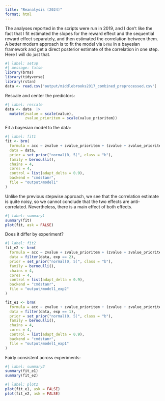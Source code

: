 ```yaml
---
title: "Reanalysis (2024)"
format: html
---
```


The analyses reported in the scripts were run in 2019, and I don't like the fact that I fit estimated the slopes for the reward effect and the sequential reward effect separately, and then 
estimated the correlation between them. A better modern approach is to fit the model via `brms` in 
a bayesian framework and get a direct posterior estimate of the correlation in one step. Here I will do just that.

```r
#| label: setup
#| message: false
library(brms)
library(tidyverse)
library(rstan)
data <- read.csv("output/middlebrooks2017_combined_preprocessed.csv")
```


Rescale and center the predictors:

```r
#| label: rescale
data <- data  |> 
  mutate(zvalue = scale(value),
         zvalue_prioritem = scale(value_prioritem))
```


Fit a bayesian model to the data:

```r
#| label: fit1
fit <- brm(
  formula = acc ~ zvalue + zvalue_prioritem + (zvalue + zvalue_prioritem | subject),
  data = data,
  prior = set_prior("normal(0, 5)", class = "b"),
  family = bernoulli(),
  chains = 4,
  cores = 4,
  control = list(adapt_delta = 0.9),
  backend = "cmdstanr",
  file = "output/model1"
)
```

Unlike the previous stepwise approach, we see that the correlation estimate is quite noisy, so we cannot conclude that the two effects are anti-correlated. Nevertheless, there is a main effect of both effects.

```r
#| label: summary1
summary(fit)
plot(fit, ask = FALSE)
```

Does it differ by experiment? 

```r
#| label: fit2
fit_e2 <- brm(
  formula = acc ~ zvalue + zvalue_prioritem + (zvalue + zvalue_prioritem | subject),
  data = filter(data, exp == 2),
  prior = set_prior("normal(0, 5)", class = "b"),
  family = bernoulli(),
  chains = 4,
  cores = 4,
  control = list(adapt_delta = 0.9),
  backend = "cmdstanr",
  file = "output/model1_exp2"
)

fit_e1 <- brm(
  formula = acc ~ zvalue + zvalue_prioritem + (zvalue + zvalue_prioritem | subject),
  data = filter(data, exp == 1),
  prior = set_prior("normal(0, 5)", class = "b"),
  family = bernoulli(),
  chains = 4,
  cores = 4,
  control = list(adapt_delta = 0.9),
  backend = "cmdstanr",
  file = "output/model1_exp1"
)
```

Fairly consistent across experiments:

```r
#| label: summary2
summary(fit_e1)
summary(fit_e2)
```

```r
#| label: plot2
plot(fit_e1, ask = FALSE)
plot(fit_e2, ask = FALSE)
```
